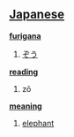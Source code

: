== [[Japanese]] ==                                          

'''[[furigana]]'''
# [[ぞう]]

'''[[reading]]'''
# zō

'''[[meaning]]'''
# [[elephant]]